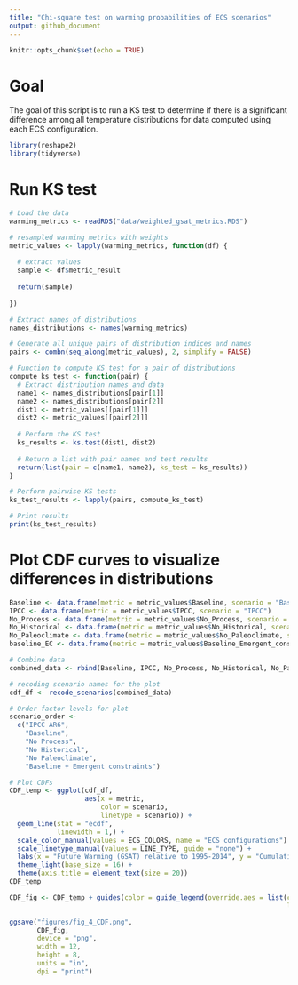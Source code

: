 ```yaml
---
title: "Chi-square test on warming probabilities of ECS scenarios"
output: github_document
---
```


```r
knitr::opts_chunk$set(echo = TRUE)
```

# Goal

The goal of this script is to run a KS test to determine if there is a significant difference among all temperature distributions for data computed using each ECS configuration.

```r
library(reshape2)
library(tidyverse)
```

# Run KS test 

```r
# Load the data
warming_metrics <- readRDS("data/weighted_gsat_metrics.RDS")

# resampled warming metrics with weights
metric_values <- lapply(warming_metrics, function(df) {
  
  # extract values 
  sample <- df$metric_result
  
  return(sample)
  
})

# Extract names of distributions
names_distributions <- names(warming_metrics)

# Generate all unique pairs of distribution indices and names
pairs <- combn(seq_along(metric_values), 2, simplify = FALSE)

# Function to compute KS test for a pair of distributions
compute_ks_test <- function(pair) {
  # Extract distribution names and data
  name1 <- names_distributions[pair[1]]
  name2 <- names_distributions[pair[2]]
  dist1 <- metric_values[[pair[1]]]
  dist2 <- metric_values[[pair[2]]]
  
  # Perform the KS test
  ks_results <- ks.test(dist1, dist2)
  
  # Return a list with pair names and test results
  return(list(pair = c(name1, name2), ks_test = ks_results))
}

# Perform pairwise KS tests
ks_test_results <- lapply(pairs, compute_ks_test)

# Print results
print(ks_test_results)


```
# Plot CDF curves to visualize differences in distributions 

```r
Baseline <- data.frame(metric = metric_values$Baseline, scenario = "Baseline")
IPCC <- data.frame(metric = metric_values$IPCC, scenario = "IPCC")
No_Process <- data.frame(metric = metric_values$No_Process, scenario = "No_Process")
No_Historical <- data.frame(metric = metric_values$No_Historical, scenario = "No_Historical")
No_Paleoclimate <- data.frame(metric = metric_values$No_Paleoclimate, scenario = "No_Paleoclimate")
baseline_EC <- data.frame(metric = metric_values$Baseline_Emergent_constraints, scenario = "Baseline_Emergent_constraints")

# Combine data
combined_data <- rbind(Baseline, IPCC, No_Process, No_Historical, No_Paleoclimate, baseline_EC)

# recoding scenario names for the plot
cdf_df <- recode_scenarios(combined_data)

# Order factor levels for plot 
scenario_order <- 
  c("IPCC AR6",
    "Baseline",
    "No Process",
    "No Historical",
    "No Paleoclimate",
    "Baseline + Emergent constraints")

# Plot CDFs
CDF_temp <- ggplot(cdf_df, 
                   aes(x = metric, 
                       color = scenario, 
                       linetype = scenario)) +
  geom_line(stat = "ecdf", 
            linewidth = 1,) +
  scale_color_manual(values = ECS_COLORS, name = "ECS configurations") +
  scale_linetype_manual(values = LINE_TYPE, guide = "none") +
  labs(x = "Future Warming (GSAT) relative to 1995-2014", y = "Cumulative Density") +
  theme_light(base_size = 16) +
  theme(axis.title = element_text(size = 20))
CDF_temp

CDF_fig <- CDF_temp + guides(color = guide_legend(override.aes = list(color = ECS_COLORS, 
                                                                      linetype = LINE_TYPE)))

ggsave("figures/fig_4_CDF.png",
       CDF_fig,
       device = "png", 
       width = 12, 
       height = 8, 
       units = "in", 
       dpi = "print")
```


